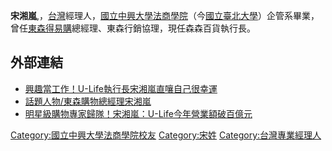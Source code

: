 {{Infobox Person
| name = 宋湘嵐 Jennifer Sung
| image =Sung with flowers.JPG|thumb|東森集團 宋湘嵐
| occupation = [[台灣|台灣]]高階[[經理人|經理人]]
| 教育程度 = 台大復旦2011級EMBA碩士班
 [[國立中興大學法商學院|國立中興大學法商學院]]（今[[國立臺北大學|國立臺北大學]]）企管系畢業
| 宗教信仰 = [[基督教|基督教]]
| 獎項     = 
}}
{{expand|time=2012-01-24T01:41:52+00:00}}

'''宋湘嵐''',{{lang-en|'''Jennifer Sung'''}}，[[台灣|台灣]]經理人，[[國立中興大學法商學院|國立中興大學法商學院]]（今[[國立臺北大學|國立臺北大學]]）企管系畢業，曾任[[東森得易購|東森得易購]]總經理、東森行銷協理，現任森森百貨執行長。



==外部連結==
*[http://www.nownews.com/2011/07/28/11490-2731226.htm/ 興趣當工作！U-Life執行長宋湘嵐直嚷自己很幸運]
*[http://www.managertoday.com.tw/?p=27/ 話題人物/東森購物總經理宋湘嵐]
*[http://www.nownews.com/2011/07/29/11490-2731249.htm 明星級購物專家歸隊！宋湘嵐：U-Life今年營業額破百億元]
[[Category:國立中興大學法商學院校友|Category:國立中興大學法商學院校友]]
[[Category:宋姓|Category:宋姓]]
[[Category:台灣專業經理人|Category:台灣專業經理人]]